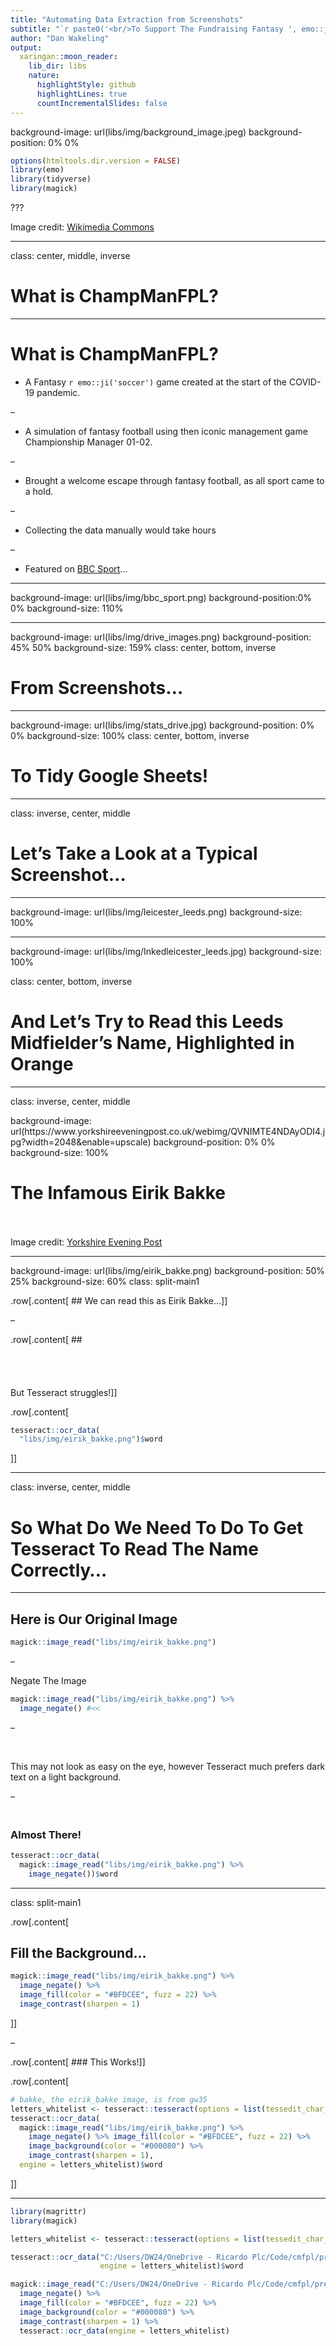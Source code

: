 ```yaml
---
title: "Automating Data Extraction from Screenshots"
subtitle: "`r paste0('<br/>To Support The Fundraising Fantasy ', emo::ji('soccer'), ' Game:<br/><br/>[ChampManFPL](https://twitter.com/FantasyChampMan)')`"
author: "Dan Wakeling"
output:
  xaringan::moon_reader:
    lib_dir: libs
    nature:
      highlightStyle: github
      highlightLines: true
      countIncrementalSlides: false
---
```


background-image: url(libs/img/background_image.jpeg)
background-position: 0% 0%

```r
options(htmltools.dir.version = FALSE)
library(emo)
library(tidyverse)
library(magick)
```

???

Image credit: [Wikimedia Commons](https://commons.wikimedia.org/wiki/File:Sharingan_triple.svg)

---

class: center, middle, inverse

# What is ChampManFPL?

---

# What is ChampManFPL?

- A Fantasy `r emo::ji('soccer')` game created at the start of the COVID-19 pandemic.

--

- A simulation of fantasy football using then iconic management game Championship Manager 01-02.

--

- Brought a welcome escape through fantasy football, as all sport came to a hold.

--

- Collecting the data manually would take hours

--

- Featured on [BBC Sport](https://www.bbc.co.uk/sport/football/52181793)...

---

background-image: url(libs/img/bbc_sport.png)
background-position:0% 0%
background-size: 110%

---

background-image: url(libs/img/drive_images.png)
background-position: 45% 50%
background-size: 159%
class: center, bottom, inverse

# From Screenshots...

---

background-image: url(libs/img/stats_drive.jpg)
background-position: 0% 0%
background-size: 100%
class: center, bottom, inverse

# To Tidy Google Sheets!

---

class: inverse, center, middle

# Let's Take a Look at a Typical Screenshot...

---

background-image: url(libs/img/leicester_leeds.png)
background-size: 100%

---

background-image: url(libs/img/Inkedleicester_leeds.jpg)
background-size: 100%

class: center, bottom, inverse

# And Let's Try to Read this Leeds Midfielder's Name, Highlighted in Orange

---

class: inverse, center, middle

background-image: url(https://www.yorkshireeveningpost.co.uk/webimg/QVNIMTE4NDAyODI4.jpg?width=2048&enable=upscale)
background-position: 0% 0%
background-size: 100%

# The Infamous Eirik Bakke

<br><br>Image credit: [Yorkshire Evening Post](https://www.yorkshireeveningpost.co.uk/webimg/QVNIMTE4NDAyODI4.jpg?width=2048&enable=upscale)

---

background-image: url(libs/img/eirik_bakke.png)
background-position: 50% 25%
background-size: 60%
class: split-main1

.row[.content[
## We can read this as Eirik Bakke...
]]

--

.row[.content[
## <br><br><br><br><br>But Tesseract struggles!
]]

.row[.content[

```r

tesseract::ocr_data(
  "libs/img/eirik_bakke.png")$word

```

]]

---

class: inverse, center, middle

# So What Do We Need To Do To Get Tesseract To Read The Name Correctly...

---

## Here is Our Original Image

```r

magick::image_read("libs/img/eirik_bakke.png")

```

--

Negate The Image

```r

magick::image_read("libs/img/eirik_bakke.png") %>% 
  image_negate() #<<

```

--

<br>

This may not look as easy on the eye, however Tesseract much prefers dark text on a light background.

--

### <br> Almost There!

```r

tesseract::ocr_data(
  magick::image_read("libs/img/eirik_bakke.png") %>% 
    image_negate())$word

```

---

class: split-main1

.row[.content[

## Fill the Background...

```r

magick::image_read("libs/img/eirik_bakke.png") %>% 
  image_negate() %>% 
  image_fill(color = "#BFDCEE", fuzz = 22) %>% 
  image_contrast(sharpen = 1)

```

]]

--

.row[.content[
### This Works!
]]

.row[.content[

```r

# bakke, the eirik_bakke image, is from gw35
letters_whitelist <- tesseract::tesseract(options = list(tessedit_char_whitelist = "abcdefghijklmnopqrstuvwxyzABCDEFGHIJKLMNOPQRSTUVWXYZ '"))
tesseract::ocr_data(
  magick::image_read("libs/img/eirik_bakke.png") %>% 
    image_negate() %>% image_fill(color = "#BFDCEE", fuzz = 22) %>% 
    image_background(color = "#000080") %>% 
    image_contrast(sharpen = 1),
  engine = letters_whitelist)$word

```

]]

---

```r
library(magrittr)
library(magick)

letters_whitelist <- tesseract::tesseract(options = list(tessedit_char_whitelist = "abcdefghijklmnopqrstuvwxyzABCDEFGHIJKLMNOPQRSTUVWXYZ -'"))

tesseract::ocr_data("C:/Users/DW24/OneDrive - Ricardo Plc/Code/cmfpl/present_work/libs/img/eirik_bakke.png",
                    engine = letters_whitelist)$word

magick::image_read("C:/Users/DW24/OneDrive - Ricardo Plc/Code/cmfpl/present_work/libs/img/eirik_bakke.png") %>% 
  image_negate() %>%
  image_fill(color = "#BFDCEE", fuzz = 22) %>%
  image_background(color = "#000080") %>%
  image_contrast(sharpen = 1) %>% 
  tesseract::ocr_data(engine = letters_whitelist)

```


